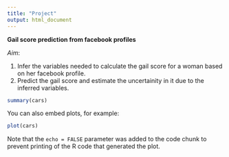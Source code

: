 ```yaml
---
title: "Project"
output: html_document
---
```

**Gail score prediction from facebook profiles**

_Aim_:

1. Infer the variables needed to calculate the gail score for a woman based on her facebook profile.
2. Predict the gail score and estimate the uncertainity in it due to the inferred variables.

```r
summary(cars)
```

You can also embed plots, for example:

```r
plot(cars)
```

Note that the `echo = FALSE` parameter was added to the code chunk to prevent printing of the R code that generated the plot.
